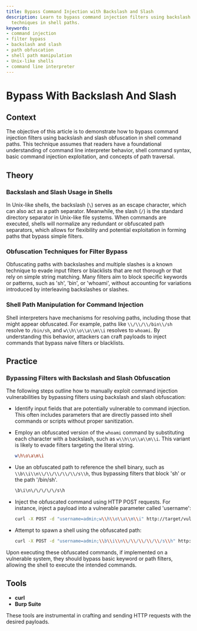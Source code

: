```yaml
---
title: Bypass Command Injection with Backslash and Slash
description: Learn to bypass command injection filters using backslash and slash obfuscation
  techniques in shell paths.
keywords:
- command injection
- filter bypass
- backslash and slash
- path obfuscation
- shell path manipulation
- Unix-like shells
- command line interpreter
---
```


# Bypass With Backslash And Slash

## Context

The objective of this article is to demonstrate how to bypass command injection filters using backslash and slash obfuscation in shell command paths. This technique assumes that readers have a foundational understanding of command line interpreter behavior, shell command syntax, basic command injection exploitation, and concepts of path traversal.

## Theory

### Backslash and Slash Usage in Shells

In Unix-like shells, the backslash (`\`) serves as an escape character, which can also act as a path separator. Meanwhile, the slash (`/`) is the standard directory separator in Unix-like file systems. When commands are executed, shells will normalize any redundant or obfuscated path separators, which allows for flexibility and potential exploitation in forming paths that bypass simple filters.

### Obfuscation Techniques for Filter Bypass

Obfuscating paths with backslashes and multiple slashes is a known technique to evade input filters or blacklists that are not thorough or that rely on simple string matching. Many filters aim to block specific keywords or patterns, such as 'sh', 'bin', or 'whoami', without accounting for variations introduced by interleaving backslashes or slashes.

### Shell Path Manipulation for Command Injection

Shell interpreters have mechanisms for resolving paths, including those that might appear obfuscated. For example, paths like `\\/\\/\\/bin\\/sh` resolve to `/bin/sh`, and `w\\h\\o\\a\\m\\i` resolves to `whoami`. By understanding this behavior, attackers can craft payloads to inject commands that bypass naive filters or blacklists.

## Practice

### Bypassing Filters with Backslash and Slash Obfuscation

The following steps outline how to manually exploit command injection vulnerabilities by bypassing filters using backslash and slash obfuscation:

- Identify input fields that are potentially vulnerable to command injection. This often includes parameters that are directly passed into shell commands or scripts without proper sanitization.

- Employ an obfuscated version of the `whoami` command by substituting each character with a backslash, such as `w\\h\\o\\a\\m\\i`. This variant is likely to evade filters targeting the literal string.

    ```bash
    w\h\o\a\m\i
    ```

- Use an obfuscated path to reference the shell binary, such as `\\b\\i\\n\\/\\/\\/\\/\\/s\\h`, thus bypassing filters that block 'sh' or the path '/bin/sh'.

    ```bash
    \b\i\n\/\/\/\/\/s\h
    ```

- Inject the obfuscated command using HTTP POST requests. For instance, inject a payload into a vulnerable parameter called 'username':

    ```bash
    curl -X POST -d "username=admin;w\\h\\o\\a\\m\\i" http://target/vuln
    ```

- Attempt to spawn a shell using the obfuscated path:

    ```bash
    curl -X POST -d "username=admin;\\b\\i\\n\\/\\/\\/\\/\\/s\\h" http://target/vuln
    ```

Upon executing these obfuscated commands, if implemented on a vulnerable system, they should bypass basic keyword or path filters, allowing the shell to execute the intended commands.

## Tools

- **curl**
- **Burp Suite** 

These tools are instrumental in crafting and sending HTTP requests with the desired payloads.